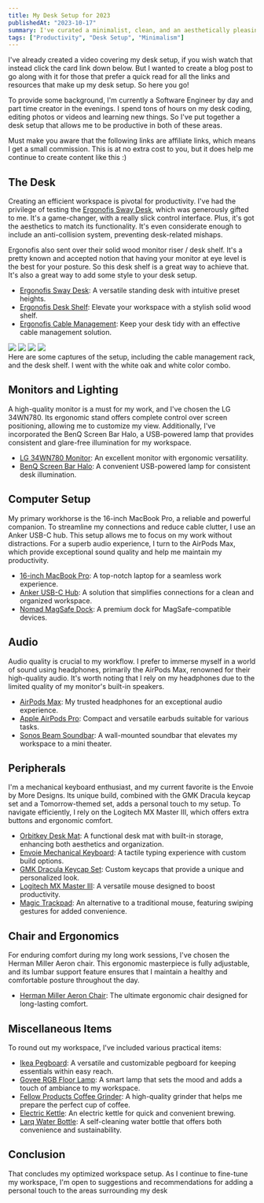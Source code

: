 ```yaml
---
title: My Desk Setup for 2023
publishedAt: "2023-10-17"
summary: I've curated a minimalist, clean, and an aesthetically pleasing workspace to maximize my productivity.
tags: ["Productivity", "Desk Setup", "Minimalism"]
---
```


I've already created a video covering my desk setup, if you wish watch that instead click the card link down below. But I wanted to create a blog post to go along with it for those that prefer a quick read for all the links and resources that make up my desk setup. So here you go!

To provide some background, I'm currently a Software Engineer by day and part time creator in the evenings. I spend tons of hours on my desk coding, editing photos or videos and learning new things. So I've put together a desk setup that allows me to be productive in both of these areas.

<LinkPreview
  imageUrl="/blog/desk/thumbnail.png"
  title="Software Engineer's Productive and Minimal Desk Setup (2023)"
  description="Join me as I dive deep into my favorite tech gadgets and home office products. You'll find these items not only stylish but also essential for enhancing your workspace."
  link="https://www.youtube.com/watch?v=Q9Qu-ddjDEE"
/>

<Alert>
  Must make you aware that the following links are affiliate links, which means
  I get a small commission. This is at no extra cost to you, but it does help me
  continue to create content like this :)
</Alert>

## The Desk

Creating an efficient workspace is pivotal for productivity. I've had the privilege of testing the [Ergonofis Sway Desk](https://shrsl.com/49346), which was generously gifted to me. It's a game-changer, with a really slick control interface. Plus, it's got the aesthetics to match its functionality. It's even considerate enough to include an anti-collision system, preventing desk-related mishaps.

Ergonofis also sent over their solid wood monitor riser / desk shelf. It's a pretty known and accepted notion that having your monitor at eye level is the best for your posture. So this desk shelf is a great way to achieve that. It's also a great way to add some style to your desk setup.

- [Ergonofis Sway Desk](https://shrsl.com/49346): A versatile standing desk with intuitive preset heights.
- [Ergonofis Desk Shelf](https://shrsl.com/49342): Elevate your workspace with a stylish solid wood shelf.
- [Ergonofis Cable Management](https://shrsl.com/4933x): Keep your desk tidy with an effective cable management solution.

<div className="grid grid-cols-2 grid-rows-2 gap-1 overflow-clip rounded-lg">
  <Image width={600} height={400} src="/blog/desk/DSC00166.jpg" reset />
  <Image width={600} height={400} src="/blog/desk/DSC00150.jpg" reset />
  <Image width={600} height={400} src="/blog/desk/DSC00160.jpg" reset />
  <Image width={600} height={400} src="/blog/desk/DSC_3253.jpg" reset />
</div>

<figcaption>
  Here are some captures of the setup, including the cable management rack, and
  the desk shelf. I went with the white oak and white color combo.
</figcaption>

## Monitors and Lighting

A high-quality monitor is a must for my work, and I've chosen the LG 34WN780. Its ergonomic stand offers complete control over screen positioning, allowing me to customize my view. Additionally, I've incorporated the BenQ Screen Bar Halo, a USB-powered lamp that provides consistent and glare-free illumination for my workspace.

- [LG 34WN780 Monitor](https://amzn.to/3DJd86G): An excellent monitor with ergonomic versatility.
- [BenQ Screen Bar Halo](https://amzn.to/3fUAfCi): A convenient USB-powered lamp for consistent desk illumination.

## Computer Setup

My primary workhorse is the 16-inch MacBook Pro, a reliable and powerful companion. To streamline my connections and reduce cable clutter, I use an Anker USB-C hub. This setup allows me to focus on my work without distractions. For a superb audio experience, I turn to the AirPods Max, which provide exceptional sound quality and help me maintain my productivity.

- [16-inch MacBook Pro](https://amzn.to/41fkhEH): A top-notch laptop for a seamless work experience.
- [Anker USB-C Hub](https://amzn.to/3Dk9vCV): A solution that simplifies connections for a clean and organized workspace.
- [Nomad MagSafe Dock](https://nomadgoods.com/products/stand-one-silver): A premium dock for MagSafe-compatible devices.

## Audio

Audio quality is crucial to my workflow. I prefer to immerse myself in a world of sound using headphones, primarily the AirPods Max, renowned for their high-quality audio. It's worth noting that I rely on my headphones due to the limited quality of my monitor's built-in speakers.

- [AirPods Max](https://amzn.to/3mie64b): My trusted headphones for an exceptional audio experience.
- [Apple AirPods Pro](https://amzn.to/3UmMQhq): Compact and versatile earbuds suitable for various tasks.
- [Sonos Beam Soundbar](https://amzn.to/46h5E6H): A wall-mounted soundbar that elevates my workspace to a mini theater.

## Peripherals

I'm a mechanical keyboard enthusiast, and my current favorite is the Envoie by More Designs. Its unique build, combined with the GMK Dracula keycap set and a Tomorrow-themed set, adds a personal touch to my setup. To navigate efficiently, I rely on the Logitech MX Master III, which offers extra buttons and ergonomic comfort.

- [Orbitkey Desk Mat](https://amzn.to/3Dm37eu): A functional desk mat with built-in storage, enhancing both aesthetics and organization.
- [Envoie Mechanical Keyboard](http://modedesigns.com): A tactile typing experience with custom build options.
- [GMK Dracula Keycap Set](https://geekhack.org/): Custom keycaps that provide a unique and personalized look.
- [Logitech MX Master III](https://amzn.to/3U5syHG): A versatile mouse designed to boost productivity.
- [Magic Trackpad](https://amzn.to/46gxWyf): An alternative to a traditional mouse, featuring swiping gestures for added convenience.

## Chair and Ergonomics

For enduring comfort during my long work sessions, I've chosen the Herman Miller Aeron chair. This ergonomic masterpiece is fully adjustable, and its lumbar support feature ensures that I maintain a healthy and comfortable posture throughout the day.

- [Herman Miller Aeron Chair](https://www.hermanmiller.com): The ultimate ergonomic chair designed for long-lasting comfort.

## Miscellaneous Items

To round out my workspace, I've included various practical items:

- [Ikea Pegboard](https://www.ikea.com/us/en/p/skadis-pegboard-white-10321618/): A versatile and customizable pegboard for keeping essentials within easy reach.
- [Govee RGB Floor Lamp](https://amzn.to/46m0CA): A smart lamp that sets the mood and adds a touch of ambiance to my workspace.
- [Fellow Products Coffee Grinder](https://amzn.to/46CdXK8): A high-quality grinder that helps me prepare the perfect cup of coffee.
- [Electric Kettle](https://amzn.to/46fGa9M): An electric kettle for quick and convenient brewing.
- [Larq Water Bottle](https://amzn.to/48HyP4v): A self-cleaning water bottle that offers both convenience and sustainability.

## Conclusion

That concludes my optimized workspace setup. As I continue to fine-tune my workspace, I'm open to suggestions and recommendations for adding a personal touch to the areas surrounding my desk
